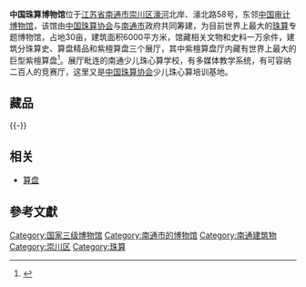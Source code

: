 {{Infobox Museum
 |name          = 中国珠算博物馆
 |image         = China Abacuses Museum 01 2013-01.JPG
 |imagesize     = 280px
 |caption       = 
 |map_type      = 
 |map_caption   = 
 |latitude      = 
 |longitude     = 
 |established   = 2004年12月6日
 |dissolved     = 
 |location      = [[南通市|南通市]][[崇川区|崇川区]]
 |type          = 专题博物馆
 |visitors      = 
 |director      = 
 |curator       = 
 |publictransit = 
 |website       = http://zsbwg.nantong.gov.cn/
}}
'''中国珠算博物馆'''位于[[江苏省|江苏省]][[南通市|南通市]][[崇川区|崇川区]][[濠河|濠河]]北岸、濠北路58号，东邻[[中国审计博物馆|中国审计博物馆]]，该馆由[[中国珠算协会|中国珠算协会]]与[[南通市|南通市]]政府共同筹建，为目前世界上最大的[[珠算|珠算]]专题博物馆，占地30亩，建筑面积6000平方米，馆藏相关文物和史料一万余件，建筑分珠算史、算盘精品和紫檀算盘三个展厅，其中紫檀算盘厅内藏有世界上最大的巨型紫檀算盘<ref>{{cite web|url=http://www.nantong.gov.cn/art/2012/5/7/art_561_930263.html|title=《中国珠算博物馆》|accessdate=2013-04-18|work=|publisher=南通市政府网|deadurl=yes|archiveurl=https://archive.is/20130628082634/http://www.nantong.gov.cn/art/2012/5/7/art_561_930263.html|archivedate=2013-06-28}}</ref>。展厅毗连的南通少儿珠心算学校，有多媒体教学系统，有可容纳二百人的竞赛厅，这里又是[[中国珠算协会|中国珠算协会]]少儿珠心算培训基地。

== 藏品 ==
{{multiple image
| align  = left
| image1 = China Abacuses Museum 02 2013-01.JPG
| width1 = 240
| caption1 = 日本算盘及珠算文献
| image2 = China Abacuses Museum 04 2013-01.JPG
| width2 = 240
| caption2 = 清代周懋琦制25档上四下五珠子玉算盘
| image3 = China Abacuses Museum 05 2013-01.JPG
| width3 = 240
| caption3 = 现代陶瓷珠算盘
}}
{{-}}

==相关==
*[[算盘|算盘]]



==參考文獻==
{{reflist|2}}
{{Commons category|China Abacuses Museum}}
{{jiangsu-stub}}
{{DEFAULTSORT:Z}}
[[Category:国家三级博物馆|Category:国家三级博物馆]]
[[Category:南通市的博物馆|Category:南通市的博物馆]]
[[Category:南通建筑物|Category:南通建筑物]]
[[Category:崇川区|Category:崇川区]]
[[Category:珠算|Category:珠算]]